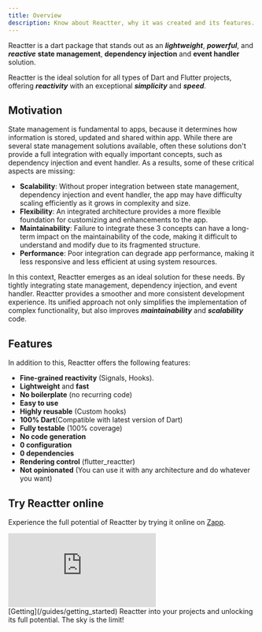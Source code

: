 ```yaml
---
title: Overview
description: Know about Reactter, why it was created and its features.
---
```



Reactter is a dart package that stands out as an  **_lightweight_**, **_powerful_**, and _**reactive**_ **state management**, **dependency injection** and **event handler** solution.

Reactter is the ideal solution for all types of Dart and Flutter projects, offering **_reactivity_** with an exceptional **_simplicity_** and **_speed_**.

## Motivation

State management is fundamental to apps, because it determines how information is stored, updated and shared within app. While there are several state management solutions available, often these solutions don't provide a full integration with equally important concepts, such as dependency injection and event handler. As a results, some of these critical aspects are missing:

- **Scalability**: Without proper integration between state management, dependency injection and event handler, the app may have difficulty scaling efficiently as it grows in complexity and size.
- **Flexibility**: An integrated architecture provides a more flexible foundation for customizing and enhancements to the app.
- **Maintainability**:  Failure to integrate these 3 concepts can have a long-term impact on the maintainability of the code, making it difficult to understand and modify due to its fragmented structure.
- **Performance**: Poor integration can degrade app performance, making it less responsive and less efficient at using system resources.

In this context, Reactter emerges as an ideal solution for these needs. By tightly integrating state management, dependency injection, and event handler. Reactter provides a smoother and more consistent development experience. Its unified approach not only simplifies the implementation of complex functionality, but also improves **_maintainability_** and **_scalability_** code.

## Features

In addition to this, Reactter offers the following features:

- **Fine-grained reactivity** (Signals, Hooks).
- **Lightweight** and **fast**
- **No boilerplate** (no recurring code)
- **Easy to use**
- **Highly reusable** (Custom hooks)
- **100% Dart**(Compatible with latest version of Dart)
- **Fully testable** (100% coverage)
- **No code generation**
- **0 configuration**
- **0 dependencies**
- **Rendering control** (flutter_reactter)
- **Not opinionated** (You can use it with any architecture and do whatever you want)

## Try Reactter online

Experience the full potential of Reactter by trying it online on [Zapp](https://zapp.run/pub/flutter_reactter).
<iframe src="https://zapp.run/edit/zzm06d60n06?theme=dark&lazy=false&file=lib/examples/1_counter/counter_page.dart" class="w-full !h-[600px]" style="border: 0; overflow: hidden;"></iframe>

<Aside type="tip" title="Empower your projects with Reactter">
  [Getting](/guides/getting_started) Reactter into your projects and unlocking its full potential. The sky is the limit!
</Aside>